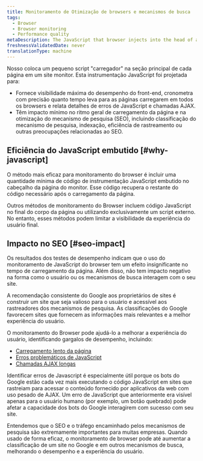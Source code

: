 ```yaml
---
title: Monitoramento de Otimização de browsers e mecanismos de busca
tags:
  - Browser
  - Browser monitoring
  - Performance quality
metaDescription: The JavaScript that browser injects into the head of a monitored page does not negatively affect SEO ranking.
freshnessValidatedDate: never
translationType: machine
---
```


Nosso <InlinePopover type="browser"/>coloca um pequeno script "carregador" na seção principal de cada página em um site monitor. Esta instrumentação JavaScript foi projetada para:

* Fornece visibilidade máxima do desempenho do front-end, cronometra com precisão quanto tempo leva para as páginas carregarem em todos os browsers e relata detalhes de erros de JavaScript e chamadas AJAX.
* Têm impacto mínimo no ritmo geral de carregamento da página e na otimização do mecanismo de pesquisa (SEO), incluindo classificação do mecanismo de pesquisa, indexação, eficiência de rastreamento ou outras preocupações relacionadas ao SEO.

## Eficiência do JavaScript embutido [#why-javascript]

O método mais eficaz para monitoramento do browser é incluir uma quantidade mínima de código de instrumentação JavaScript embutido no cabeçalho da página do monitor. Esse código recupera o restante do código necessário após o carregamento da página.

Outros métodos de monitoramento do Browser incluem código JavaScript no final do corpo da página ou utilizando exclusivamente um script externo. No entanto, esses métodos podem limitar a visibilidade da experiência do usuário final.

## Impacto no SEO [#seo-impact]

Os resultados dos testes de desempenho indicam que o uso do monitoramento de JavaScript do browser tem um efeito insignificante no tempo de carregamento da página. Além disso, não tem impacto negativo na forma como o usuário ou os mecanismos de busca interagem com o seu site.

A recomendação consistente do Google aos proprietários de sites é construir um site que seja valioso para o usuário e acessível aos rastreadores dos mecanismos de pesquisa. As classificações do Google favorecem sites que fornecem as informações mais relevantes e a melhor experiência do usuário.

O monitoramento do Browser pode ajudá-lo a melhorar a experiência do usuário, identificando gargalos de desempenho, incluindo:

* [Carregamento lento da página](/docs/browser/new-relic-browser/additional-standard-features/page-views-insights-your-sites-popularity)
* [Erros problemáticos de JavaScript](/docs/errors-inbox/browser-tab)
* [Chamadas AJAX longas](/docs/browser/new-relic-browser/browser-pro-features/ajax-dashboard-identifying-time-consuming-calls)

Identificar erros de Javascript é especialmente útil porque os bots do Google estão cada vez mais executando o código JavaScript em sites que rastreiam para acessar o conteúdo fornecido por aplicativos da web com uso pesado de AJAX. Um erro de JavaScript que anteriormente era visível apenas para o usuário humano (por exemplo, um botão quebrado) pode afetar a capacidade dos bots do Google interagirem com sucesso com seu site.

Entendemos que o SEO e o tráfego encaminhado pelos mecanismos de pesquisa são extremamente importantes para muitas empresas. Quando usado de forma eficaz, o monitoramento de browser pode até aumentar a classificação de um site no Google e em outros mecanismos de busca, melhorando o desempenho e a experiência do usuário.